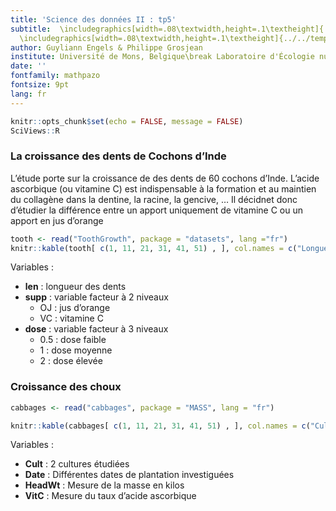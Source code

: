 ```yaml
---
title: 'Science des données II : tp5'
subtitle:  \includegraphics[width=.08\textwidth,height=.1\textheight]{../../template/biodatascience.png}
  \includegraphics[width=.08\textwidth,height=.1\textheight]{../../template/SciViews-logo.pdf} \vfill Anova à 2 facteurs 
author: Guyliann Engels & Philippe Grosjean
institute: Université de Mons, Belgique\break Laboratoire d'Écologie numérique des Milieux aquatiques\break \includegraphics[width=.08\textwidth,height=.1\textheight]{../../template/EcoNum-logo.pdf} \break \url{http://biodatascience-course.sciviews.org} \break \url{sdd@sciviews.org}
date: ''
fontfamily: mathpazo
fontsize: 9pt
lang: fr
---
```


```r
knitr::opts_chunk$set(echo = FALSE, message = FALSE)
SciViews::R
```

### La croissance des dents de Cochons d'Inde

L'étude porte sur la croissance de des dents de 60 cochons d'Inde. L’acide ascorbique (ou vitamine C) est indispensable à la formation et au maintien du collagène dans la dentine, la racine, la gencive, ... Il décidnet donc d'étudier la différence entre un apport uniquement de vitamine C ou un apport en jus d'orange

\columnsbegin
\columnlarge

```r
tooth <- read("ToothGrowth", package = "datasets", lang ="fr")
knitr::kable(tooth[ c(1, 11, 21, 31, 41, 51) , ], col.names = c("Longueur", "Supplémentation", "Dose"),align = 'c', caption = "Quelques lignes du tableau de données ToothGrowth")
```

\columnsmall

Variables : 

- **len** : longueur des dents
- **supp** : variable facteur à 2 niveaux 
    + OJ : jus d'orange
    + VC : vitamine C
- **dose** : variable facteur à 3 niveaux
    + 0.5 : dose faible
    + 1 : dose moyenne
    + 2 : dose élevée

\columnsend

### Croissance des choux

\columnsbegin
\columnlarge

```r
cabbages <- read("cabbages", package = "MASS", lang = "fr")

knitr::kable(cabbages[ c(1, 11, 21, 31, 41, 51) , ], col.names = c("Culture", "Date", "Masse", "Taux de Vitamine C"),align = 'c', caption = "Quelques lignes du tableau de données cabbages")

```

\columnsmall

Variables : 

- **Cult** : 2 cultures étudiées 
- **Date** : Différentes dates de plantation investiguées
- **HeadWt** : Mesure de la masse en kilos
- **VitC** : Mesure du taux d’acide ascorbique 

\columnsend
